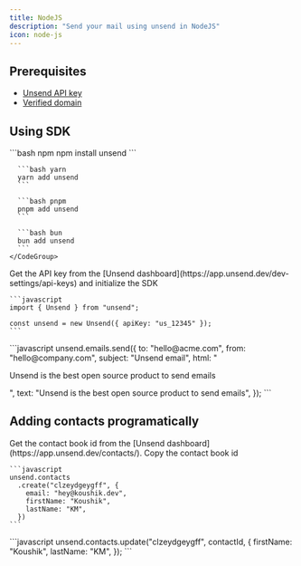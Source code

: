 ```yaml
---
title: NodeJS
description: "Send your mail using unsend in NodeJS"
icon: node-js
---
```


## Prerequisites

- [Unsend API key](https://app.unsend.dev/dev-settings/api-keys)
- [Verified domain](https://app.unsend.dev/domains)

## Using SDK

<Steps>
  <Step title="Install SDK">
    <CodeGroup>
      ```bash npm
      npm install unsend
      ```

      ```bash yarn
      yarn add unsend
      ```

      ```bash pnpm
      pnpm add unsend
      ```

      ```bash bun
      bun add unsend
      ```
    </CodeGroup>

  </Step>
  <Step title="Initialize SDK">
    Get the API key from the [Unsend dashboard](https://app.unsend.dev/dev-settings/api-keys) and initialize the SDK

    ```javascript
    import { Unsend } from "unsend";

    const unsend = new Unsend({ apiKey: "us_12345" });
    ```

  </Step>
  <Step title="Send Email">
    ```javascript
    unsend.emails.send({
      to: "hello@acme.com",
      from: "hello@company.com",
      subject: "Unsend email",
      html: "<p>Unsend is the best open source product to send emails</p>",
      text: "Unsend is the best open source product to send emails",
    });
    ```
  </Step>
</Steps>

## Adding contacts programatically

<Steps>
  <Step title="Get the contact book id">
    Get the contact book id from the [Unsend dashboard](https://app.unsend.dev/contacts/). Copy the contact book id
  </Step>
  <Step title="Add contacts">

    ```javascript
    unsend.contacts
      .create("clzeydgeygff", {
        email: "hey@koushik.dev",
        firstName: "Koushik",
        lastName: "KM",
      })
    ```

  </Step>

  <Step title="Update contact">
    ```javascript
    unsend.contacts.update("clzeydgeygff", contactId, {
      firstName: "Koushik",
      lastName: "KM",
    });
    ```
  </Step>
</Steps>
